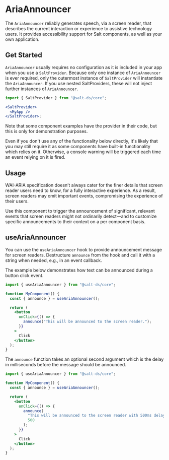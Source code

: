 
<Meta title="Documentation/Core/Aria Announcer Provider" />

# AriaAnnouncer

The `AriaAnnouncer` reliably generates speech, via a screen reader, that
describes the current interaction or experience to assistive technology users.
It provides accessibility support for Salt components, as well as your own
application.

## Get Started

`AriaAnnouncer` usually requires no configuration as it is included in your app when you use a `SaltProvider`. Because only one instance of
`AriaAnnouncer` is ever required, only the outermost instance of `SaltProvider` will instantiate the `AriaAnnouncer`. If you use
nested SaltProviders, these will not inject further instances of `AriaAnnouncer`.

```jsx
import { SaltProvider } from "@salt-ds/core";

<SaltProvider>
  <MyApp />
</SaltProvider>;
```

Note that some component examples have the provider in their code, but this is
only for demonstration purposes.

Even if you don't use any of the functionality below directly, it's likely that
you may still require it as some components have built-in functionality which
relies on it. Otherwise, a console warning will be triggered each time an event
relying on it is fired.

## Usage

WAI-ARIA specification doesn’t always cater for the finer details that screen
reader users need to know, for a fully interactive experience. As a result,
screen readers may omit important events, compromising the experience of their
users.

Use this component to trigger the announcement of significant, relevant events
that screen readers might not ordinarily detect—and to customize specific
announcements to their context on a per component basis.

## useAriaAnnouncer

You can use the `useAriaAnnouncer` hook to provide announcement message for
screen readers. Destructure `announce` from the hook and call it with a string
when needed, e.g., in an event callback.

The example below demonstrates how text can be announced during a button click
event.

```jsx
import { useAriaAnnouncer } from "@salt-ds/core";

function MyComponent() {
  const { announce } = useAriaAnnouncer();

  return (
    <button
      onClick={() => {
        announce("This will be announced to the screen reader.");
      }}
    >
      Click
    </button>
  );
}
```

The `announce` function takes an optional second argument which is the delay in milliseconds before the message should be announced.

```jsx
import { useAriaAnnouncer } from "@salt-ds/core";

function MyComponent() {
  const { announce } = useAriaAnnouncer();

  return (
    <button
      onClick={() => {
        announce(
          "This will be announced to the screen reader with 500ms delay.",
          500
        );
      }}
    >
      Click
    </button>
  );
}
```
